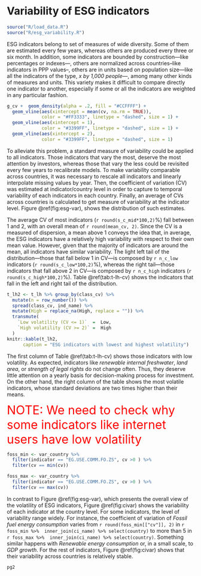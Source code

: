 # Variability of ESG indicators
```{r setupvolatil, echo=FALSE, message=FALSE, warning=FALSE}
source("R/load_data.R")
source("R/esg_variability.R")
```

ESG indicators belong to set of measures of wide diversity. Some of them are estimated every few years, whereas others are produced every three or six month. In addition, some indicators are bounded by construction---like percentages or indexes---, others are normalized across countries--like indicators in PPP values--, others are in units based on population size---like all the indicators of the type, *x by 1,000 people*---, among many other kinds of measures and units. This variety makes it difficult to compare directly one indicator to another, especially if some or all the indicators are weighted in any particular fashion. 

```{r esg-var, echo=FALSE, message=FALSE, warning=FALSE, fig.cap = "Density of coefficient of variation of ESG indicators", fig.margin = TRUE, fig.width = 6}
g_cv +  geom_density(alpha = .2, fill = "#CCFFFF") + 
  geom_vline(aes(xintercept = mean(cv, na.rm = TRUE)),   
             color = "#FF3333", linetype = "dashed", size = 1) +
  geom_vline(aes(xintercept = 1),   
             color = "#3399FF", linetype = "dashed", size = 1) +
  geom_vline(aes(xintercept = 2),   
             color = "#3399FF", linetype = "dashed", size = 1)
```

To alleviate this problem, a standard measure of variability could be applied to all indicators. Those indicators that vary the most, deserve the most attention by investors, whereas those that vary the less could be revisited every few years to recalibrate models.  To make variability comparable across countries, it was necessary to rescale all indicators and linearly interpolate missing values by year. Then, the coefficient of variation (CV) was estimated at indicator/country level in order to capture to temporal variability of each indicators in each country. Finally, an average of CVs across countries is calculated to get measure of variability at the indicator level. Figure \@ref(fig:esg-var), shows the distribution of such estimates. 


The average CV of most indicators (`r round(s_c_mid*100,2)`%) fall between 1 and 2, with an overall mean of `r round(mean_cv, 2)`. Since the CV is a measured of dispersion, a mean above 1 conveys the idea that, in average, the ESG indicators have a relatively high variability with respect to their own mean value. However, given that the majority of indicators are around the mean, all indicators have similar variability. The light left tail of the distribution---those that fall below 1 in CV---is composed by `r n_c_low` indicators (`r round(s_c_low*100,2)`%), whereas the right tail---those indicators that fall above 2 in CV---is composed by `r n_c_high` indicators (`r round(s_c_high*100,2)`%). Table \@ref(tab:t-lh-cv) shows the indicators that fall in the left and right tail of the distribution. 

```{r t-lh-cv, echo = FALSE}
t_lh2 <- t_lh %>% group_by(class_cv) %>%
  mutate(n = row_number()) %>%
  spread(class_cv, ind_name) %>%
  mutate(High = replace_na(High, replace = "")) %>%
  transmute(
    `Low volatility (CV <= 1)`  =  Low,
    `High volatility (CV >= 2)` =  High
  )
knitr::kable(t_lh2, 
      caption = "ESG indicators with lowest and highest volatility")
```

The first column of Table \@ref(tab:t-lh-cv) shows those indicators with low volatility. As expected, indicators like _renewable internal freshwater_, _land area_, or _strength of legal rights_ do not change often. Thus, they deserve little attention on a yearly basis for decision-making process for investment. On the other hand, the right column of the table shows the most volatile indicators, whose standard deviations are two times higher than their means.

<font color="red" size="6" >NOTE: We need to check why some indicators like internet users have low volatility </font>

```{r echo = FALSE}
foss_min <- var_country %>% 
  filter(indicator == "EG.USE.COMM.FO.ZS", cv >0 ) %>% 
  filter(cv == min(cv))

foss_max <- var_country %>% 
  filter(indicator == "EG.USE.COMM.FO.ZS", cv >0 ) %>% 
  filter(cv == max(cv))
```

In contrast to Figure  \@ref(fig:esg-var), which presents the overall view of the volatility of  ESG indicators, Figure \@ref(fig:civar) shows the variability of each indicator at the country level.  For some indicators, the level of variability range widely. For instance, the coefficient of variation of _Fossil fuel energy consumption_ varies from `r round(foss_min[["cv"]], 2)` in `r foss_min %>%  inner_join(ci_name) %>% select(country)` to more than 5 in `r foss_max %>%  inner_join(ci_name) %>% select(country)`.  Something similar happens with _Renewable energy consumption_ or, in a small scale, to _GDP growth_. For the rest of indicators, Figure \@ref(fig:civar) shows that their variability across countries is relatively stable. 

```{r civar, echo=FALSE, message=FALSE, warning=FALSE, fig.cap = "Coefficient of variation by country and indicators", fig.fullwidth = TRUE, fig.width = 14, fig.height = 8}
pg2
```


